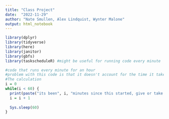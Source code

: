 ```yaml
---
title: "Class Project"
date:  "2022-11-29"
author: "Nate Smullen, Alex Lindquist, Wynter Malone"
output: html_notebook
---
```


```r
library(dplyr)
library(tidyverse)
library(here)
library(janitor)
library(gbfs)
library(taskscheduleR) #might be useful for running code every minute
```


```r
#code that runs every minute for an hour
#problem with this code is that it doesn't account for the time it takes to do
#The calculation
i = 0
while(i < 60) {
  print(paste("its been", i, "minutes since this started, give or take a bit"))
  i = i + 1
  
  Sys.sleep(60)
}
```
